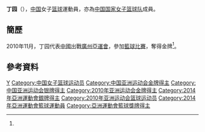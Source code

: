 {{Infobox sportsperson
| headercolor    = #D2691E
| name           = 丁园
| image          =
| imagesize      = 
| caption        =
| birthname      =
| fullname       =
| nickname       =
| nationality    = 
| residence      =
| birthdate      = {{birth_date_and_age|1991|12|2}}<ref name="廣州亞運">{{cite web|title=2010年廣州亞運會官方網站 曲棍球 - 丁园 - 简历|url=http://www.gz2010.cn/info/CHN_CHN/ZB/ZBB101A_BK@@@@@@@@@@@@@@@CHN_number=201464.html|accessdate=2012-03-26|archive-date=2019-02-18|archive-url=https://web.archive.org/web/20190218160347/http://www.gz2010.cn/info/CHN_CHN/ZB/ZBB101A_BK@@@@@@@@@@@@@@@CHN_number=201464.html|dead-url=no}}{{zh-cn}}</ref>
| birthplace     = {{CHN}}
| height         = {{height|m=1.85}}<ref name="廣州亞運"/>
| weight         = {{weight|kg=80}}<ref name="廣州亞運"/>
| website        = 
| country        = {{CHN}}
| sport          = 女子[[籃球|籃球]]
| collegeteam    =
| club           =
| team           =
| turnedpro      =
| coach          =
| retired        =
| coaching       =
| worlds         =
| regionals      =
| nationals      =
| olympics       =
| paralympics    =
| highestranking =
| pb             =
| medaltemplates = 
{{MedalCompetition | [[亞洲運動會|亞洲運動會]]}}
{{MedalGold | [[2010年亞洲運動會|2010年 廣州]] | [[2010年亞洲運動會籃球比賽|女子隊際]] }}
| show-medals    = yes
}}
'''丁园'''（{{bd|1991年|12月2日}}），[[中国|中国]]女子[[篮球|篮球]]運動員，亦為[[中国国家女子篮球队|中国国家女子篮球队]]成員。

==簡歷==
2010年11月，丁园代表[[2010年亞洲運動會中國代表團|中國]]出戰[[廣州|廣州]][[2010年亞洲運動會|亞運會]]，參加[[2010年亞洲運動會籃球比賽|籃球比賽]]，奪得金牌<ref name="廣州亞運"/>。

==參考資料==
{{reflist}}

{{Authority control}}
{{DEFAULTSORT:DING Yuan}}
[[Category:丁姓|Y]]
[[Category:中国女子篮球运动员|Category:中国女子篮球运动员]]
[[Category:中国亚洲运动会金牌得主|Category:中国亚洲运动会金牌得主]]
[[Category:中国亚洲运动会银牌得主|Category:中国亚洲运动会银牌得主]]
[[Category:2010年亚洲运动会金牌得主|Category:2010年亚洲运动会金牌得主]]
[[Category:2014年亞洲運動會銀牌得主|Category:2014年亞洲運動會銀牌得主]]
[[Category:2010年亚洲运动会篮球运动员|Category:2010年亚洲运动会篮球运动员]]
[[Category:2014年亞洲運動會籃球運動員|Category:2014年亞洲運動會籃球運動員]]
[[Category:亞洲運動會籃球獎牌得主|Category:亞洲運動會籃球獎牌得主]]